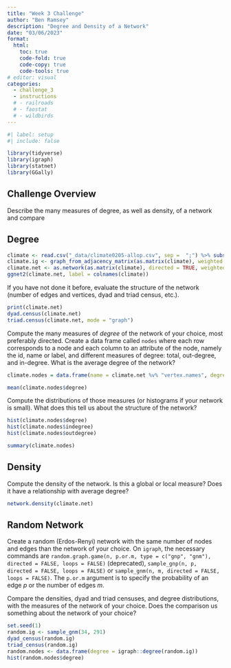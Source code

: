 ```yaml
---
title: "Week 3 Challenge"
author: "Ben Ramsey"
description: "Degree and Density of a Network"
date: "03/06/2023"
format:
  html:
    toc: true
    code-fold: true
    code-copy: true
    code-tools: true
# editor: visual
categories: 
  - challenge_3
  - instructions
  # - railroads
  # - faostat
  # - wildbirds
---
```


```r
#| label: setup
#| include: false

library(tidyverse)
library(igraph)
library(statnet)
library(GGally)
```

## Challenge Overview

Describe the many measures of degree, as well as density, of a network and compare 

## Degree

```r
climate <- read.csv("_data/climate0205-allop.csv", sep =  ";") %>% subset(select = -c(X))
climate.ig <- graph_from_adjacency_matrix(as.matrix(climate), weighted = TRUE, mode = "directed", add.rownames = TRUE)
climate.net <- as.network(as.matrix(climate), directed = TRUE, weighted = TRUE)
ggnet2(climate.net, label = colnames(climate))
```

If you have not done it before, evaluate the structure of the network (number of edges and vertices, dyad and triad census, etc.).

```r
print(climate.net)
dyad.census(climate.net)
triad.census(climate.net, mode = "graph")
```


Compute the many measures of _degree_ of the network of your choice, most preferably directed. Create a data frame called `nodes` where each row corresponds to a node and each column to an attribute of the node, namely the id, name or label, and different measures of degree: total, out-degree, and in-degree. What is the average degree of the network?

```r
climate.nodes = data.frame(name = climate.net %v% "vertex.names", degree = degree(climate.net), indegree = degree(climate.net, cmode = "indegree"), outdegree = degree(climate.net, cmode = "outdegree"))

mean(climate.nodes$degree)
```


Compute the distributions of those measures (or histograms if your network is small). What does this tell us about the structure of the network?

```r
hist(climate.nodes$degree)
hist(climate.nodes$indegree)
hist(climate.nodes$outdegree)

summary(climate.nodes)
```


## Density

Compute the density of the network. Is this a global or local measure? Does it have a relationship with average degree?

```r
network.density(climate.net)
```


## Random Network

Create a random (Erdos-Renyi) network with the same number of nodes and edges than the network of your choice. On `igraph`, the necessary commands are `random.graph.game(n, p.or.m, type = c("gnp", "gnm"), directed = FALSE, loops = FALSE)` (deprecated), `sample_gnp(n, p, directed = FALSE, loops = FALSE)` or `sample_gnm(n, m, directed = FALSE, loops = FALSE)`. The `p.or.m` argument is to specify the probability of an edge $p$ or the number of edges $m$.
  
Compare the densities, dyad and triad censuses, and degree distributions, with the measures of the network of your choice. Does the comparison us something about the network of your choice? 


```r
set.seed(1)
random.ig <- sample_gnm(34, 291)
dyad_census(random.ig)
triad_census(random.ig)
random.nodes <- data.frame(degree = igraph::degree(random.ig))
hist(random.nodes$degree)
```